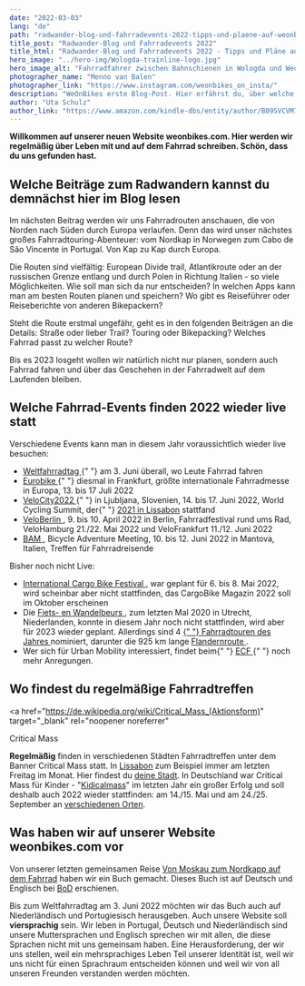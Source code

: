 ```yaml
---
date: "2022-03-03"
lang: "de"
path: "radwander-blog-und-fahrradevents-2022-tipps-und-plaene-auf-weonbikes"
title_post: "Radwander-Blog und Fahrradevents 2022"
title_html: "Radwander-Blog und Fahrradevents 2022 - Tipps und Pläne auf WeOnBikes"
hero_image: "../hero-img/Wologda-trainline-logo.jpg"
hero_image_alt: "Fahrradfahrer zwischen Bahnschienen in Wologda und Weonbikes-Logo"
photographer_name: "Menno van Balen"
photographer_link: "https://www.instagram.com/weonbikes_on_insta/"
description: "WeOnBikes erste Blog-Post. Hier erfährst du, über welche Radwander-Themen wir demnächst schreiben, welche Fahrradevents du 2022 wieder live und welche regelmäßig besuchen kannst und was wir mit unserer Website weonbikes.com und unserem Buch Von Moskau zum Nordkap auf dem Fahrrad vorhaben."
author: "Uta Schulz"
author_link: "https://www.amazon.com/kindle-dbs/entity/author/B09SVCVM7H?_encoding=UTF8&node=283155&offset=0&pageSize=12&searchAlias=stripbooks&sort=author-sidecar-rank&page=1&langFilter=default#formatSelectorHeader"
---
```


**Willkommen auf unserer neuen Website weonbikes.com. Hier werden wir regelmäßig über Leben mit und auf dem Fahrrad schreiben. Schön, dass du uns gefunden hast.**

## Welche Beiträge zum Radwandern kannst du demnächst hier im Blog lesen

Im nächsten Beitrag werden wir uns Fahrradrouten anschauen, die von Norden nach Süden durch Europa verlaufen. Denn das wird unser nächstes großes Fahrradtouring-Abenteuer: vom Nordkap in Norwegen zum Cabo de São Vincente in Portugal. Von Kap zu Kap durch Europa.

Die Routen sind vielfältig: European Divide trail, Atlantikroute oder an der russischen Grenze entlang und durch Polen in Richtung Italien - so viele Möglichkeiten. Wie soll man sich da nur entscheiden? In welchen Apps kann man am besten Routen planen und speichern? Wo gibt es Reiseführer oder Reiseberichte von anderen Bikepackern?

Steht die Route erstmal ungefähr, geht es in den folgenden Beiträgen an die Details: Straße oder lieber Trail? Touring oder Bikepacking? Welches Fahrrad passt zu welcher Route?

Bis es 2023 losgeht wollen wir natürlich nicht nur planen, sondern auch Fahrrad fahren und über das Geschehen in der Fahrradwelt auf dem Laufenden bleiben.

## Welche Fahrrad-Events finden 2022 wieder live statt

Verschiedene Events kann man in diesem Jahr voraussichtlich wieder live besuchen:

<ul>
  <li>
    <a
      href="https://www.un.org/en/observances/bicycle-day"
      target="_blank"
      rel="noopener noreferrer"
    >
      Weltfahrradtag
    </a>{" "}
    am 3. Juni überall, wo Leute Fahrrad fahren
  </li>
  <li>
    <a
      href="https://www.eurobike.com/en/"
      target="_blank"
      rel="noopener noreferrer"
    >
      Eurobike
    </a>{" "}
    diesmal in Frankfurt, größte internationale Fahrradmesse in Europa, 13. bis
    17 Juli 2022
  </li>
  <li>
    <a
      href="https://www.velo-city2022.com/en/"
      target="_blank"
      rel="noopener noreferrer"
    >
      VeloCity2022
    </a>{" "}
    in Ljubljana, Slovenien, 14. bis 17. Juni 2022, World Cycling Summit, der{" "}
    <a href="https://www.velo-city2021.com/">2021 in Lissabon</a> stattfand
  </li>
  <li>
    <a
      href="https://velofestivals.com/veloberlin/"
      target="_blank"
      rel="noopener noreferrer"
    >
      VeloBerlin
    </a>
    , 9. bis 10. April 2022 in Berlin, Fahrradfestival rund ums Rad, VeloHamburg
    21./22. Mai 2022 und VeloFrankfurt 11./12. Juni 2022
  </li>
  <li>
    <a
      href="https://www.bameurope.it/en/"
      target="_blank"
      rel="noopener noreferrer"
    >
      BAM
    </a>
    , Bicycle Adventure Meeting, 10. bis 12. Juni 2022 in Mantova, Italien, Treffen
    für Fahrradreisende
  </li>
</ul>

Bisher noch nicht Live:

<ul>
  <li>
    <a
      href="https://cargobikefestival.com/"
      target="_blank"
      rel="noopener noreferrer"
    >
      International Cargo Bike Festival
    </a>
    , war geplant für 6. bis 8. Mai 2022, wird scheinbar aber nicht stattfinden,
    das CargoBike Magazin 2022 soll im Oktober erscheinen
  </li>
  <li>
    Die
    <a
      href="https://www.fietsenwandelbeurs.nl/fietsroute-van-het-jaar/"
      target="_blank"
      rel="noopener noreferrer"
    >
      Fiets- en Wandelbeurs
    </a>, zum letzten Mal 2020 in Utrecht, Niederlanden, konnte in diesem Jahr noch
    nicht stattfinden, wird aber für 2023 wieder geplant. Allerdings sind 4 <a
      href="https://www.fietsenwandelbeurs.nl/fietsroute-van-het-jaar/"
      target="_blank"
      rel="noopener noreferrer"
    >
      {" "}
      Fahrradtouren des Jahres
    </a> nominiert, darunter die 925 km lange <a
      href="https://www.vlaanderenmetdefiets.be/de/routes/vlaanderen.html"
      target="_blank"
      rel="noopener noreferrer"
    >
      Flandernroute
    </a>.
  </li>
  <li>
    Wer sich für Urban Mobility interessiert, findet beim{" "}
    <a
      href="https://ecf.com/news-and-events/calendar?page=1"
      target="_blank"
      rel="noopener noreferrer"
    >
      ECF
    </a>{" "}
    noch mehr Anregungen.
  </li>
</ul>

## Wo findest du regelmäßige Fahrradtreffen

<a
  href="https://de.wikipedia.org/wiki/Critical_Mass_(Aktionsform)"
  target="_blank"
  rel="noopener noreferrer"
>
  Critical Mass
</a>

**Regelmäßig** finden in verschiedenen Städten Fahrradtreffen unter dem Banner Critical Mass statt. In [Lissabon](http://www.massacriticapt.net/) zum Beispiel immer am letzten Freitag im Monat. Hier findest du [deine Stadt](https://criticalmass.in/). In Deutschland war Critical Mass für Kinder - "[Kidicalmass](https://kinderaufsrad.org/kidical-mass-2021-in-bildern/)" im letzten Jahr ein großer Erfolg und soll deshalb auch 2022 wieder stattfinden: am 14./15. Mai und am 24./25. September an [verschiedenen Orten](https://kinderaufsrad.org/aktionsbuendnis/#aktionsorte).

## Was haben wir auf unserer Website weonbikes.com vor

Von unserer letzten gemeinsamen Reise <a href="https://weonbikes.com/buch/" target="_blank" rel="noopener noreferrer">Von Moskau zum Nordkapp auf dem Fahrrad</a> haben wir ein Buch gemacht. Dieses Buch ist auf Deutsch und Englisch bei <a href="https://www.bod.de/buchshop/catalogsearch/result/?q=Von+Moskau+zum+Nordkap+auf+dem+Fahrrad" target="_blank" rel="noopener noreferrer">BoD</a> erschienen.

Bis zum Weltfahrradtag am 3. Juni 2022 möchten wir das Buch auch auf Niederländisch und Portugiesisch herausgeben. Auch unsere Website soll **viersprachig** sein. Wir leben in Portugal, Deutsch und Niederländisch sind unsere Muttersprachen und Englisch sprechen wir mit allen, die diese Sprachen nicht mit uns gemeinsam haben. Eine Herausforderung, der wir uns stellen, weil ein mehrsprachiges Leben Teil unserer Identität ist, weil wir uns nicht für einen Sprachraum entscheiden können und weil wir von all unseren Freunden verstanden werden möchten.
